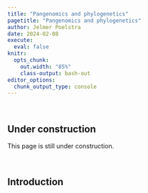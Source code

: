 ```yaml
---
title: "Pangenomics and phylogenetics"
pagetitle: "Pangenomics and phylogenetics"
author: Jelmer Poelstra
date: 2024-02-08
execute: 
  eval: false
knitr:
  opts_chunk:
    out.width: "85%"
    class-output: bash-out
editor_options: 
  chunk_output_type: console
---
```


<br>

::: {.callout-important}
## Under construction 
This page is still under construction.
:::

<br>

## Introduction {-}
